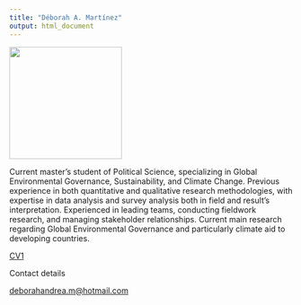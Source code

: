 ```yaml
---
title: "Déborah A. Martínez"
output: html_document
---
```







![](picture/me2.png){width="200"} 

Current master’s student of Political Science, specializing in Global Environmental Governance, Sustainability, and Climate Change. Previous experience in both quantitative and qualitative research methodologies, with expertise in data analysis and survey analysis both in field and result’s interpretation. Experienced in leading teams, conducting fieldwork research, and managing stakeholder relationships. Current main research regarding Global Environmental Governance and particularly climate aid to developing countries.


[CV1](<./academic_cv.pdf>)

Contact details 

<deborahandrea.m@hotmail.com>
